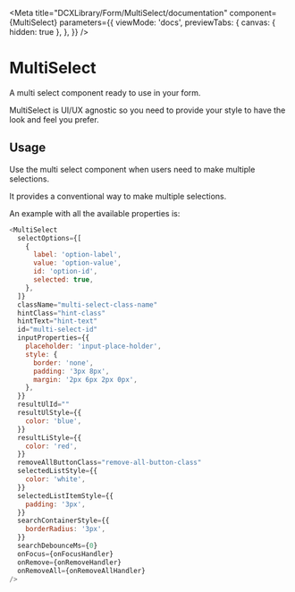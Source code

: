 
<Meta
  title="DCXLibrary/Form/MultiSelect/documentation"
  component={MultiSelect}
  parameters={{
    viewMode: 'docs',
    previewTabs: {
      canvas: { hidden: true },
    },
  }}
/>

# MultiSelect

A multi select component ready to use in your form.

MultiSelect is UI/UX agnostic so you need to provide your style to have the look and feel you prefer.

## Usage

Use the multi select component when users need to make multiple selections.

It provides a conventional way to make multiple selections.

An example with all the available properties is:

```js
<MultiSelect
  selectOptions={[
    {
      label: 'option-label',
      value: 'option-value',
      id: 'option-id',
      selected: true,
    },
  ]}
  className="multi-select-class-name"
  hintClass="hint-class"
  hintText="hint-text"
  id="multi-select-id"
  inputProperties={{
    placeholder: 'input-place-holder',
    style: {
      border: 'none',
      padding: '3px 8px',
      margin: '2px 6px 2px 0px',
    },
  }}
  resultUlId=""
  resultUlStyle={{
    color: 'blue',
  }}
  resultLiStyle={{
    color: 'red',
  }}
  removeAllButtonClass="remove-all-button-class"
  selectedListStyle={{
    color: 'white',
  }}
  selectedListItemStyle={{
    padding: '3px',
  }}
  searchContainerStyle={{
    borderRadius: '3px',
  }}
  searchDebounceMs={0}
  onFocus={onFocusHandler}
  onRemove={onRemoveHandler}
  onRemoveAll={onRemoveAllHandler}
/>
```

<Props of={MultiSelect} />
